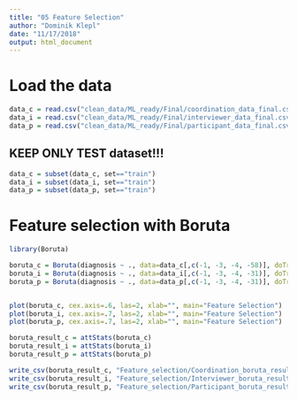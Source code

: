```yaml
---
title: "05 Feature Selection"
author: "Dominik Klepl"
date: "11/17/2018"
output: html_document
---
```


# Load the data
```r
data_c = read.csv("clean_data/ML_ready/Final/coordination_data_final.csv")
data_i = read.csv("clean_data/ML_ready/Final/interviewer_data_final.csv")
data_p = read.csv("clean_data/ML_ready/Final/participant_data_final.csv")
```

## KEEP ONLY TEST dataset!!!
```r
data_c = subset(data_c, set=="train")
data_i = subset(data_i, set=="train")
data_p = subset(data_p, set=="train")
```

# Feature selection with Boruta
```r
library(Boruta)

boruta_c = Boruta(diagnosis ~ ., data=data_c[,c(-1, -3, -4, -58)], doTrace=2)
boruta_i = Boruta(diagnosis ~ ., data=data_i[,c(-1, -3, -4, -31)], doTrace=2)
boruta_p = Boruta(diagnosis ~ ., data=data_p[,c(-1, -3, -4, -31)], doTrace=2)


plot(boruta_c, cex.axis=.6, las=2, xlab="", main="Feature Selection") 
plot(boruta_i, cex.axis=.7, las=2, xlab="", main="Feature Selection")
plot(boruta_p, cex.axis=.7, las=2, xlab="", main="Feature Selection") 

boruta_result_c = attStats(boruta_c)
boruta_result_i = attStats(boruta_i)
boruta_result_p = attStats(boruta_p)

write_csv(boruta_result_c, "Feature_selection/Coordination_boruta_result.csv")
write_csv(boruta_result_i, "Feature_selection/Interviewer_boruta_result.csv")
write_csv(boruta_result_p, "Feature_selection/Participant_boruta_result.csv")
```

